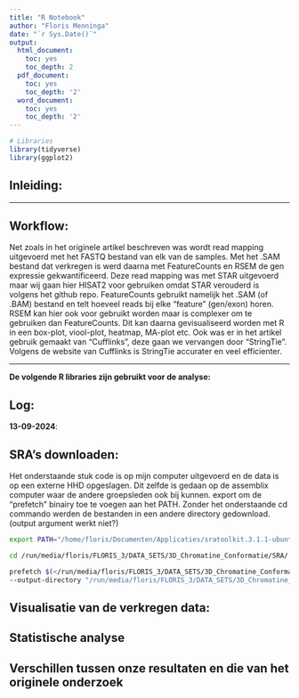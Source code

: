 ```yaml
---
title: "R Notebook"
author: "Floris Menninga"
date: "`r Sys.Date()`"
output:
  html_document:
    toc: yes
    toc_depth: 2
  pdf_document:
    toc: yes
    toc_depth: '2'
  word_document:
    toc: yes
    toc_depth: '2'
---
```


```r
# Libraries
library(tidyverse)
library(ggplot2)

```

## **Inleiding:** ##


<hr>

## **Workflow:** ##
Net zoals in het originele artikel beschreven was wordt read mapping uitgevoerd met het FASTQ bestand van elk van de samples. Met het .SAM bestand dat verkregen is werd daarna met FeatureCounts en RSEM de gen expressie gekwantificeerd. Deze read mapping was met STAR uitgevoerd maar wij gaan hier HISAT2
voor gebruiken omdat STAR verouderd is volgens het github repo.
FeatureCounts gebruikt namelijk het .SAM (of .BAM) bestand en telt hoeveel reads bij elke "feature" (gen/exon) horen. RSEM kan hier ook voor gebruikt worden maar is complexer om te gebruiken dan FeatureCounts.
Dit kan daarna gevisualiseerd worden met R in een box-plot, viool-plot, heatmap, MA-plot etc.
Ook was er in het artikel gebruik gemaakt van "Cufflinks", deze gaan we vervangen door "StringTie". Volgens de website van Cufflinks is StringTie accurater en veel efficienter. 


<hr>


**De volgende R libraries zijn gebruikt voor de analyse:** \


## Log:
**13-09-2024**:

## SRA's downloaden:
Het onderstaande stuk code is op mijn computer uitgevoerd en de data is op een externe HHD opgeslagen. Dit zelfde is gedaan op de assemblix computer waar de andere groepsleden ook bij kunnen. 
export om de "prefetch" binairy toe te voegen aan het PATH. 
Zonder het onderstaande cd commando werden de bestanden in een andere directory gedownload. (output argument werkt niet?)


```bash
export PATH="/home/floris/Documenten/Applicaties/sratoolkit.3.1.1-ubuntu64/bin/:$PATH"

cd /run/media/floris/FLORIS_3/DATA_SETS/3D_Chromatine_Conformatie/SRA/

prefetch $(</run/media/floris/FLORIS_3/DATA_SETS/3D_Chromatine_Conformatie/SRA/SraAccList.csv) \
--output-directory "/run/media/floris/FLORIS_3/DATA_SETS/3D_Chromatine_Conformatie/SRA/" --max-size 200G
```


## **Visualisatie van de verkregen data:**
## **Statistische analyse**
## **Verschillen tussen onze resultaten en die van het originele onderzoek**




